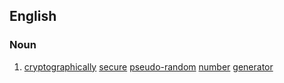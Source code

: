 ==English==

===Noun===
{{en-noun}}

# {{label|en|cryptography}} [[cryptographically]] [[secure]] [[pseudo-random]] [[number]] [[generator]]